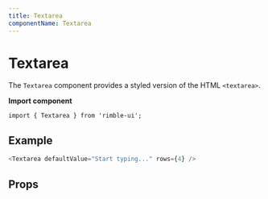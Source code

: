 ```yaml
---
title: Textarea
componentName: Textarea
---
```



# Textarea

The `Textarea` component provides a styled version of the HTML `<textarea>`.

**Import component**

```lang=jsx
import { Textarea } from 'rimble-ui';
```

## Example

```js is=react-live
<Textarea defaultValue="Start typing..." rows={4} />
```

## Props

<PropsTable propMetaData={props.propMetaData} />
